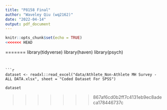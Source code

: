 ```yaml
---
title: "P8158 Final"
author: "Waveley Qiu (wq2162)"
date: "2022-04-14"
output: pdf_document
---
```


```r
knitr::opts_chunk$set(echo = TRUE)
<<<<<<< HEAD
```
=======
library(tidyverse)
library(haven)
library(psych)
```


```r
dataset <- readxl::read_excel("data/Athlete_Non-Athlete MH Survey - ALL DATA.xlsx", sheet = "Coded Dataset For SPSS")

dataset
```

>>>>>>> 867af6cd0b2ff7c4131eb9ec8adeca178446737c
